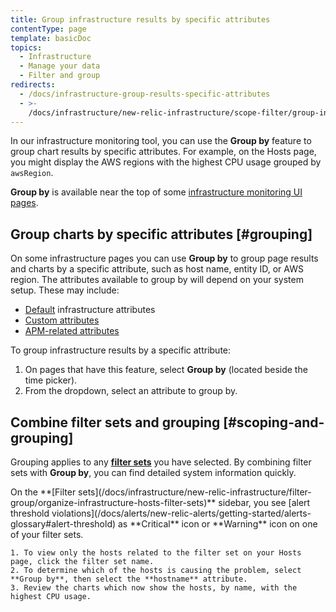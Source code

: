 ```yaml
---
title: Group infrastructure results by specific attributes
contentType: page
template: basicDoc
topics:
  - Infrastructure
  - Manage your data
  - Filter and group
redirects:
  - /docs/infrastructure-group-results-specific-attributes
  - >-
    /docs/infrastructure/new-relic-infrastructure/scope-filter/group-infrastructure-results-specific-attributes
---
```


In our infrastructure monitoring tool, you can use the **Group by** feature to group chart results by specific attributes. For example, on the Hosts page, you might display the AWS regions with the highest CPU usage grouped by `awsRegion`.

**Group by** is available near the top of some [infrastructure monitoring UI pages](/docs/infrastructure/infrastructure-ui-pages/infrastructure-ui/infrastructure-hosts-page).

## Group charts by specific attributes [#grouping]

On some infrastructure pages you can use **Group by** to group page results and charts by a specific attribute, such as host name, entity ID, or AWS region. The attributes available to group by will depend on your system setup. These may include:

* [Default](/docs/infrastructure-events-attributes) infrastructure attributes
* [Custom attributes](/docs/infrastructure-configure-your-agent#attributes)
* [APM-related attributes](/docs/infrastructure/new-relic-infrastructure/data-instrumentation/new-relic-apm-data-infrastructure#filter-by-app)

To group infrastructure results by a specific attribute:

1. On pages that have this feature, select **Group by** (located beside the time picker).
2. From the dropdown, select an attribute to group by.

## Combine filter sets and grouping [#scoping-and-grouping]

Grouping applies to any **[filter sets](/docs/infrastructure-organize-your-resources-scopes)** you have selected. By combining filter sets with **Group by**, you can find detailed system information quickly.

<CollapserGroup>
  <Collapser
    id="scope-group-example"
    title="Increased CPU usage on a single host"
  >
    On the **[Filter sets](/docs/infrastructure/new-relic-infrastructure/filter-group/organize-infrastructure-hosts-filter-sets)** sidebar, you see [alert threshold violations](/docs/alerts/new-relic-alerts/getting-started/alerts-glossary#alert-threshold) as **Critical** <Icon name="fe-x-circle"/>
    icon or **Warning** <Icon name="fe-alert-triangle"/>
    icon on one of your filter sets.

    1. To view only the hosts related to the filter set on your Hosts page, click the filter set name.
    2. To determine which of the hosts is causing the problem, select **Group by**, then select the **hostname** attribute.
    3. Review the charts which now show the hosts, by name, with the highest CPU usage.
  </Collapser>
</CollapserGroup>
